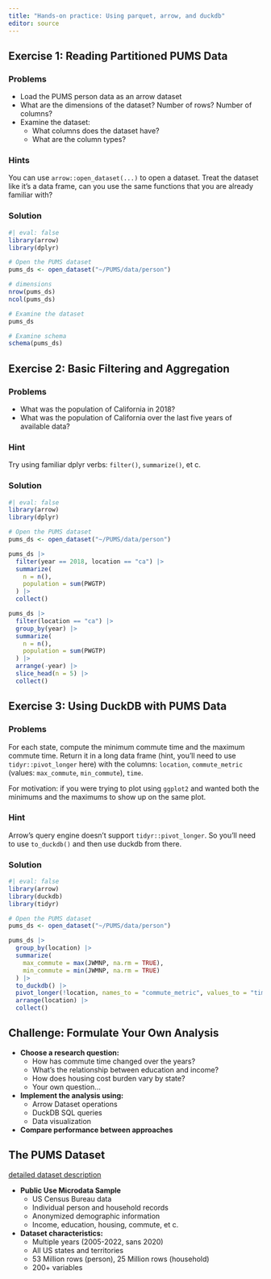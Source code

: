 ```yaml
---
title: "Hands-on practice: Using parquet, arrow, and duckdb"
editor: source
---
```


## Exercise 1: Reading Partitioned PUMS Data

::: panel-tabset
### Problems

* Load the PUMS person data as an arrow dataset
* What are the dimensions of the dataset? Number of rows? Number of columns?
* Examine the dataset:
  * What columns does the dataset have?
  * What are the column types?

### Hints

You can use `arrow::open_dataset(...)` to open a dataset. Treat the dataset like it's a data frame, can you use the same functions that you are already familiar with?

### Solution

```r
#| eval: false
library(arrow)
library(dplyr)

# Open the PUMS dataset
pums_ds <- open_dataset("~/PUMS/data/person")

# dimensions
nrow(pums_ds)
ncol(pums_ds)

# Examine the dataset
pums_ds

# Examine schema
schema(pums_ds)
```
:::

## Exercise 2: Basic Filtering and Aggregation

::: panel-tabset
### Problems

* What was the population of California in 2018?
* What was the population of California over the last five years of available data?

### Hint

Try using familiar dplyr verbs: `filter()`, `summarize()`, et c.

### Solution

```r
#| eval: false
library(arrow)
library(dplyr)

# Open the PUMS dataset
pums_ds <- open_dataset("~/PUMS/data/person")

pums_ds |>
  filter(year == 2018, location == "ca") |>
  summarize(
    n = n(),
    population = sum(PWGTP)
  ) |>
  collect()

pums_ds |>
  filter(location == "ca") |>
  group_by(year) |>
  summarize(
    n = n(),
    population = sum(PWGTP)
  ) |>
  arrange(-year) |>
  slice_head(n = 5) |>
  collect()
```
:::

## Exercise 3: Using DuckDB with PUMS Data

::: panel-tabset
### Problems

For each state, compute the minimum commute time and the maximum commute time. Return it in a long data frame (hint, you'll need to use `tidyr::pivot_longer` here) with the columns: `location`, `commute_metric` (values: `max_commute`, `min_commute`), `time`. 

For motivation: if you were trying to plot using `ggplot2` and wanted both the minimums and the maximums to show up on the same plot.

### Hint
Arrow's query engine doesn't support `tidyr::pivot_longer`. So you'll need to use `to_duckdb()` and then use duckdb from there.

### Solution
```r
#| eval: false
library(arrow)
library(duckdb)
library(tidyr)

# Open the PUMS dataset
pums_ds <- open_dataset("~/PUMS/data/person")

pums_ds |>
  group_by(location) |>
  summarize(
    max_commute = max(JWMNP, na.rm = TRUE),
    min_commute = min(JWMNP, na.rm = TRUE)
  ) |>
  to_duckdb() |> 
  pivot_longer(!location, names_to = "commute_metric", values_to = "time") |>
  arrange(location) |>
  collect()
```
:::

## Challenge: Formulate Your Own Analysis

- **Choose a research question:**
  - How has commute time changed over the years?
  - What's the relationship between education and income?
  - How does housing cost burden vary by state?
  - Your own question...

- **Implement the analysis using:**
  - Arrow Dataset operations
  - DuckDB SQL queries
  - Data visualization

- **Compare performance between approaches**


## The PUMS Dataset

[detailed dataset description](https://scaling-arrow-pums.s3.us-east-1.amazonaws.com/readme.html)

- **Public Use Microdata Sample**
  - US Census Bureau data
  - Individual person and household records
  - Anonymized demographic information
  - Income, education, housing, commute, et c.

- **Dataset characteristics:**
  - Multiple years (2005-2022, sans 2020)
  - All US states and territories
  - 53 Million rows (person), 25 Million rows (household)
  - 200+ variables